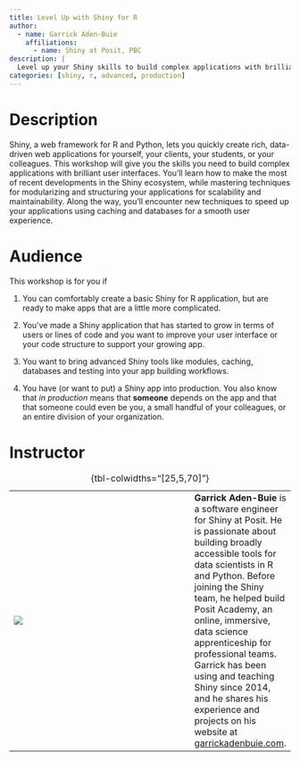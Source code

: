 ```yaml
---
title: Level Up with Shiny for R
author:
  - name: Garrick Aden-Buie
    affiliations:
      - name: Shiny at Posit, PBC
description: |
  Level up your Shiny skills to build complex applications with brilliant user interfaces.
categories: [shiny, r, advanced, production]
---
```


# Description

Shiny, a web framework for R and Python, lets you quickly create rich, data-driven web applications for yourself, your clients, your students, or your colleagues. This workshop will give you the skills you need to build complex applications with brilliant user interfaces. You'll learn how to make the most of recent developments in the Shiny ecosystem, while mastering techniques for modularizing and structuring your applications for scalability and maintainability. Along the way, you'll encounter new techniques to speed up your applications using caching and databases for a smooth user experience.

# Audience

This workshop is for you if

1. You can comfortably create a basic Shiny for R application, but are ready to make apps that are a little more complicated.

2. You've made a Shiny application that has started to grow in terms of users or lines of code and you want to improve your user interface or your code structure to support your growing app.

3. You want to bring advanced Shiny tools like modules, caching, databases and testing into your app building workflows.

4. You have (or want to put) a Shiny app into production. You also know that *in production* means that **someone** depends on the app and that that someone could even be you, a small handful of your colleagues, or an entire division of your organization.

# Instructor


|    |   |  |
|----|---|--|
| ![](images/garrick_aden-buie.jpg) | | **Garrick Aden-Buie** is a software engineer for Shiny at Posit. He is  passionate about building broadly accessible tools for data scientists in R and Python. Before joining the Shiny team, he helped build Posit Academy, an online, immersive, data science apprenticeship for professional teams. Garrick has been using and teaching Shiny since 2014, and he shares his experience and projects on his website at [garrickadenbuie.com](https://www.garrickadenbuie.com). |

: {tbl-colwidths="[25,5,70]"}
